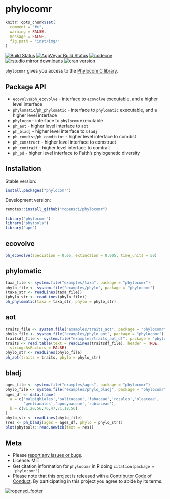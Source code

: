 phylocomr
=========

```r
knitr::opts_chunk$set(
  comment = "#>",
  warning = FALSE,
  message = FALSE,
  fig.path = "inst/img/"
)
```

[![Build Status](https://travis-ci.org/ropensci/phylocomr.svg?branch=master)](https://travis-ci.org/ropensci/phylocomr)
[![AppVeyor Build Status](https://ci.appveyor.com/api/projects/status/github/ropensci/phylocomr?branch=master&svg=true)](https://ci.appveyor.com/project/jeroen/phylocomr)
[![codecov](https://codecov.io/gh/ropensci/phylocomr/branch/master/graph/badge.svg)](https://codecov.io/gh/ropensci/phylocomr)
[![rstudio mirror downloads](https://cranlogs.r-pkg.org/badges/phylocomr)](https://github.com/metacran/cranlogs.app)
[![cran version](https://www.r-pkg.org/badges/version/phylocomr)](https://cran.r-project.org/package=phylocomr)

`phylocomr` gives you access to the [Phylocom C library](https://github.com/phylocom/phylocom/).

## Package API

* `ecovolve`/`ph_ecovolve` - interface to `ecovolve` executable, and a higher
level interface
* `phylomatic`/`ph_phylomatic` - interface to `phylomatic` executable, and a higher
level interface
* `phylocom` - interface to `phylocom` executable
* `ph_aot` - higher level interface to `aot`
* `ph_bladj` - higher level interface to `bladj`
* `ph_comdist`/`ph_comdistnt` - higher level interface to comdist
* `ph_comstruct` - higher level interface to comstruct
* `ph_comtrait` - higher level interface to comtrait
* `ph_pd` - higher level interface to Faith's phylogenetic diversity

## Installation

Stable version:

```r
install.packages("phylocomr")
```

Development version:

```r
remotes::install_github("ropensci/phylocomr")
```

```r
library("phylocomr")
library("phytools")
library("ape")
```

## ecovolve

```r
ph_ecovolve(speciation = 0.05, extinction = 0.005, time_units = 50)
```

## phylomatic

```r
taxa_file <- system.file("examples/taxa", package = "phylocomr")
phylo_file <- system.file("examples/phylo", package = "phylocomr")
(taxa_str <- readLines(taxa_file))
(phylo_str <- readLines(phylo_file))
ph_phylomatic(taxa = taxa_str, phylo = phylo_str)
```

## aot

```r
traits_file <- system.file("examples/traits_aot", package = "phylocomr")
phylo_file <- system.file("examples/phylo_aot", package = "phylocomr")
traitsdf_file <- system.file("examples/traits_aot_df", package = "phylocomr")
traits <- read.table(text = readLines(traitsdf_file), header = TRUE,
  stringsAsFactors = FALSE)
phylo_str <- readLines(phylo_file)
ph_aot(traits = traits, phylo = phylo_str)
```

## bladj

```r
ages_file <- system.file("examples/ages", package = "phylocomr")
phylo_file <- system.file("examples/phylo_bladj", package = "phylocomr")
ages_df <- data.frame(
  a = c('malpighiales','salicaceae','fabaceae','rosales','oleaceae',
        'gentianales','apocynaceae','rubiaceae'),
  b = c(81,20,56,76,47,71,18,56)
)
phylo_str <- readLines(phylo_file)
(res <- ph_bladj(ages = ages_df, phylo = phylo_str))
plot(phytools::read.newick(text = res))
```

## Meta

* Please [report any issues or bugs](https://github.com/ropensci/phylocomr/issues).
* License: MIT
* Get citation information for `phylocomr` in R doing `citation(package = 'phylocomr')`
* Please note that this project is released with a [Contributor Code of Conduct](CODE_OF_CONDUCT.md). By participating in this project you agree to abide by its terms.

[![ropensci_footer](https://ropensci.org/public_images/github_footer.png)](https://ropensci.org)

